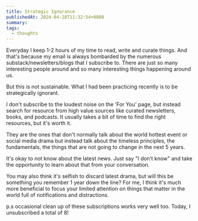 ```yaml
---
title: Strategic Ignorance
publishedAt: 2024-04-28T11:32:54+0800
summary: 
tags:
  - thoughts
---
```


Everyday I keep 1-2 hours of my time to read, write and curate things. And that's because my email is always bombarded by the numerous substack/newsletters/blogs that I subscribe to. There are just so many interesting people around and so many interesting things happening around us.

But this is not sustainable. What I had been practicing recently is to be strategically ignorant. 

I don't subscribe to the loudest noise on the 'For You' page, but instead search for resource from high value sources like curated newsletters, books, and podcasts. It usually takes a bit of time to find the right resources, but it's worth it.

They are the ones that don't normally talk about the world hottest event or social media drama but instead talk about the timeless principles, the fundamentals, the things that are not going to change in the next 5 years. 

It's okay to not know about the latest news. Just say "I don’t know" and take the opportunity to learn about that from your conversation. 

You may also think it's selfish to discard latest drama, but will this be something you remember 1 year down the line? For me, I think it's much more beneficial to focus your limited attention on things that matter in the world full of notifications and distractions.

p.s occasional clean up of these subscriptions works very well too. Today, I unsubscribed a total of 8!